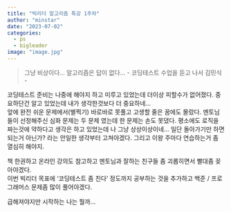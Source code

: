 ```yaml
---
title: "빅리더 알고리즘 특강 1주차"
author: "minstar"
date: "2023-07-02"
categories:
  - ps
  - bigleader
image: "image.jpg"
---
```


> 그냥 비상이다... 알고리즘은 답이 없다...  - 코딩테스트 수업을 듣고 나서 김민식 -

코딩테스트 준비는 나중에 해야지 하고 미루고 있었는데 더이상 피할수가 없어졌다. 중요하단건 알고 있었는데 내가 생각한것보다 더 중요하네...  
앞에 완전 쉬운 문제에서(별찍기) 바로바로 못풀고 고생할 줄은 꿈에도 몰랐다. 멘토님들이 선정해주신 심화 문제는 두 문제 였는데 한 문제는 손도 못댔다. 평소에도 로직을 짜는것에 약하다고 생각은 하고 있었는데 나 그냥 상상이상이네... 일단 돌아가기만 하면 되는거 아닌가? 라는 안일한 생각부터 고쳐야겠다. 그리고 이왕 주마다 연습하는거 좀 열심히 해야지.  
  
책 한권하고 온라인 강의도 참고하고 멘토님과 잘하는 친구들 좀 괴롭히면서 빨대좀 꽂아야겠다.  
이번 빅리더 목표에 '코딩테스트 좀 친다' 정도까지 공부하는 것을 추가하고 백준 / 프로그래머스 문제좀 많이 풀어야겠다.  

급해져야지만 시작하는 나는 뭘까...